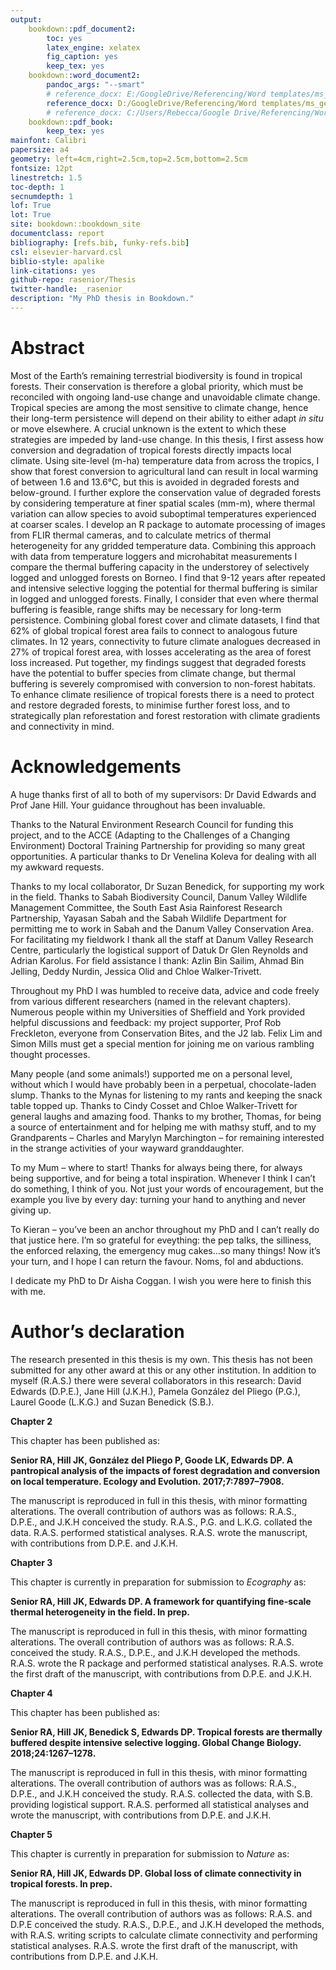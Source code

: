 ```yaml
---
output:
    bookdown::pdf_document2:
        toc: yes
        latex_engine: xelatex
        fig_caption: yes
        keep_tex: yes
    bookdown::word_document2:
        pandoc_args: "--smart"
        # reference_docx: E:/GoogleDrive/Referencing/Word templates/ms_general.docx
        reference_docx: D:/GoogleDrive/Referencing/Word templates/ms_general.docx
        # reference_docx: C:/Users/Rebecca/Google Drive/Referencing/Word templates/ms_general.docx
    bookdown::pdf_book:
        keep_tex: yes
mainfont: Calibri
papersize: a4
geometry: left=4cm,right=2.5cm,top=2.5cm,bottom=2.5cm
fontsize: 12pt
linestretch: 1.5
toc-depth: 1
secnumdepth: 1
lof: True
lot: True
site: bookdown::bookdown_site
documentclass: report
bibliography: [refs.bib, funky-refs.bib]
csl: elsevier-harvard.csl
biblio-style: apalike
link-citations: yes
github-repo: rasenior/Thesis
twitter-handle: _rasenior
description: "My PhD thesis in Bookdown."
---
```


# Abstract {-}

Most of the Earth's remaining terrestrial biodiversity is found in tropical forests. Their conservation is therefore a global priority, which must be reconciled with ongoing land-use change and unavoidable climate change. Tropical species are among the most sensitive to climate change, hence their long-term persistence will depend on their ability to either adapt _in situ_ or move elsewhere. A crucial unknown is the extent to which these strategies are impeded by land-use change. In this thesis, I first assess how conversion and degradation of tropical forests directly impacts local climate. Using site-level (m-ha) temperature data from across the tropics, I show that forest conversion to agricultural land can result in local warming of between 1.6 and 13.6&deg;C, but this is avoided in degraded forests and below-ground. I further explore the conservation value of degraded forests by considering temperature at finer spatial scales (mm-m), where thermal variation can allow species to avoid suboptimal temperatures experienced at coarser scales. I develop an R package to automate processing of images from FLIR thermal cameras, and to calculate metrics of thermal heterogeneity for any gridded temperature data. Combining this approach with data from temperature loggers and microhabitat measurements I compare the thermal buffering capacity in the understorey of selectively logged and unlogged forests on Borneo. I find that 9-12 years after repeated and intensive selective logging the potential for thermal buffering is similar in logged and unlogged forests. Finally, I consider that even where thermal buffering is feasible, range shifts may be necessary for long-term persistence. Combining global forest cover and climate datasets, I find that 62% of global tropical forest area fails to connect to analogous future climates. In 12 years, connectivity to future climate analogues decreased in 27% of tropical forest area, with losses accelerating as the area of forest loss increased. Put together, my findings suggest that degraded forests have the potential to buffer species from climate change, but thermal buffering is severely compromised with conversion to non-forest habitats. To enhance climate resilience of tropical forests there is a need to protect and restore degraded forests, to minimise further forest loss, and to strategically plan reforestation and forest restoration with climate gradients and connectivity in mind. 

\pagebreak

# Acknowledgements {-}

A huge thanks first of all to both of my supervisors: Dr David Edwards and Prof Jane Hill. Your guidance throughout has been invaluable.

Thanks to the Natural Environment Research Council for funding this project, and to the ACCE (Adapting to the Challenges of a Changing Environment) Doctoral Training Partnership for providing so many great opportunities. A particular thanks to Dr Venelina Koleva for dealing with all my awkward requests.

Thanks to my local collaborator, Dr Suzan Benedick, for supporting my work in the field. Thanks to Sabah Biodiversity Council, Danum Valley Wildlife Management Committee, the South East Asia Rainforest Research Partnership, Yayasan Sabah and the Sabah Wildlife Department for permitting me to work in Sabah and the Danum Valley Conservation Area. For facilitating my fieldwork I thank all the staff at Danum Valley Research Centre, particularly the logistical support of Datuk Dr Glen Reynolds and Adrian Karolus. For field assistance I thank: Azlin Bin Sailim, Ahmad Bin Jelling, Deddy Nurdin, Jessica Olid and Chloe Walker-Trivett. 

Throughout my PhD I was humbled to receive data, advice and code freely from various different researchers (named in the relevant chapters). Numerous people within my Universities of Sheffield and York provided helpful discussions and feedback: my project supporter, Prof Rob Freckleton, everyone from Conservation Bites, and the J2 lab. Felix Lim and Simon Mills must get a special mention for joining me on various rambling thought processes.

Many people (and some animals!) supported me on a personal level, without which I would have probably been in a perpetual, chocolate-laden slump. Thanks to the Mynas for listening to my rants and keeping the snack table topped up. Thanks to Cindy Cosset and Chloe Walker-Trivett for general laughs and amazing food. Thanks to my brother, Thomas, for being a source of entertainment and for helping me with mathsy stuff, and to my Grandparents -- Charles and Marylyn Marchington -- for remaining interested in the strange activities of your wayward granddaughter. 

\begin{figure}[!htb]
\centering
\includegraphics[angle=270,origin=c]{pics/doggies.jpg}
\caption*{For unconditional love and the best cuddles a human could ask for, I am grateful to my beautiful doggies: Ruby (left) and Teddy (right).}
\end{figure}

To my Mum -- where to start! Thanks for always being there, for always being supportive, and for being a total inspiration. Whenever I think I can't do something, I think of you. Not just your words of encouragement, but the example you live by every day: turning your hand to anything and never giving up.

To Kieran -- you've been an anchor throughout my PhD and I can't really do that justice here. I'm so grateful for eveything: the pep talks, the silliness, the enforced relaxing, the emergency mug cakes...so many things! Now it's your turn, and I hope I can return the favour. Noms, fol and abductions.  

I dedicate my PhD to Dr Aisha Coggan. I wish you were here to finish this with me.

\pagebreak

# Author's declaration {-}

The research presented in this thesis is my own. This thesis has not been submitted for any other award at this or any other institution. In addition to myself (R.A.S.) there were several collaborators in this research: David Edwards (D.P.E.), Jane Hill (J.K.H.), Pamela González del Pliego (P.G.), Laurel Goode (L.K.G.) and Suzan Benedick (S.B.).

**Chapter 2**

This chapter has been published as:

**Senior RA, Hill JK, González del Pliego P, Goode LK, Edwards DP. A pantropical analysis of the impacts of forest degradation and conversion on local temperature. Ecology and Evolution. 2017;7:7897–7908.**

The manuscript is reproduced in full in this thesis, with minor formatting alterations. The overall contribution of authors was as follows: R.A.S., D.P.E., and J.K.H conceived the study. R.A.S., P.G. and L.K.G. collated the data. R.A.S. performed statistical analyses. R.A.S. wrote the manuscript, with contributions from D.P.E. and J.K.H.

**Chapter 3**

This chapter is currently in preparation for submission to *Ecography* as:

**Senior RA, Hill JK, Edwards DP. A framework for quantifying fine-scale thermal heterogeneity in the field. In prep.**

The manuscript is reproduced in full in this thesis, with minor formatting alterations. The overall contribution of authors was as follows: R.A.S. conceived the study. R.A.S., D.P.E., and J.K.H developed the methods. R.A.S. wrote the R package and performed statistical analyses. R.A.S. wrote the first draft of the manuscript, with contributions from D.P.E. and J.K.H.

**Chapter 4**

This chapter has been published as:

**Senior RA, Hill JK, Benedick S, Edwards DP. Tropical forests are thermally buffered despite intensive selective logging. Global Change Biology. 2018;24:1267–1278.**

The manuscript is reproduced in full in this thesis, with minor formatting alterations. The overall contribution of authors was as follows: R.A.S., D.P.E., and J.K.H conceived the study. R.A.S. collected the data, with  S.B. providing logistical support. R.A.S. performed all statistical analyses and wrote the manuscript, with contributions from D.P.E. and J.K.H.

**Chapter 5**

This chapter is currently in preparation for submission to *Nature* as: 

**Senior RA, Hill JK, Edwards DP. Global loss of climate connectivity in tropical forests. In prep.**

The manuscript is reproduced in full in this thesis, with minor formatting alterations. The overall contribution of authors was as follows: R.A.S. and D.P.E conceived the study. R.A.S., D.P.E., and J.K.H developed the methods, with R.A.S. writing scripts to calculate climate connectivity and performing statistical analyses. R.A.S. wrote the first draft of the manuscript, with contributions from D.P.E. and J.K.H.

\pagebreak

